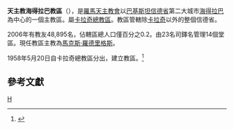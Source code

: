 {{Infobox Roman Catholic diocese
|Roman Catholic Diocese of = 天主教海得拉巴教區
|Latin name of diocese = Dioecesis Hyderabadensis in Pakistan
|image =
|caption = 
|location = [[巴基斯坦|巴基斯坦]]
|territory = 除[[卡拉奇|卡拉奇]]以外的[[信德省|信德省]]
|population = 48,895
|rite = [[罗马礼|罗马礼]]
|patron = 
|province = 
|established = 1958年
|cathedral = [[聖若瑟主教座堂_(海得拉巴)|聖若瑟主教座堂]]
|co-cathedral =
|leadership = 主教
|website = 
|pope = 
|patriarch= 
|metropolitan =  
|ordinary = [[馬克斯‧羅德里格斯|馬克斯‧羅德里格斯]]
|coadjutor archbishop =
|coadjutor bishop =
|auxiliary = 
|emeritus =
}}

'''天主教海得拉巴教區'''（{{lang-la|Dioecesis Hyderabadensis in Pakistan}}），是[[羅馬天主教會|羅馬天主教會]]以[[巴基斯坦|巴基斯坦]][[信德省|信德省]]第二大城市[[海得拉巴_(巴基斯坦)|海得拉巴]]為中心的一個主教區。屬[[天主教卡拉奇總教區|卡拉奇總教區]]。教區管轄除[[卡拉奇|卡拉奇]]以外的整個信德省。
 
2006年有教友48,895名，佔轄區總人口僅百分之0.2。由23名司鐸名管理14個堂區。現任教區主教為[[馬克斯‧羅德里格斯|馬克斯‧羅德里格斯]]。

1958年5月20日自卡拉奇總教區分出，建立教區。<ref name="">{{cite journal
|journal=[[宗座公報|宗座公報]]
|publisher=梵蒂岡出版社
|date=1959年
|volume=51
|title=''Eius in terris''
|page=94
|url=http://www.vatican.va/archive/aas/documents/AAS%2051%20%5B1959%5D%20-%20ocr.pdf
|access-date=2012-03-18
|archive-date=2013-03-03
|archive-url=https://web.archive.org/web/20130303052712/http://www.vatican.va/archive/aas/documents/AAS%2051%20%5B1959%5D%20-%20ocr.pdf
|dead-url=no
}}</ref>
==參考文獻==
{{reflist}}
[[Category:巴基斯坦天主教教區|H]]

{{天主教巴基斯坦教省}}